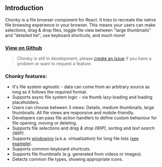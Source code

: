
<Meta title="0 Chonky Overview|Introduction" />

<ChonkyHeader />

## Introduction

Chonky is a file browser component for React. It tries to recreate the native file browsing experience in your
browser. This means your users can make selections, drag & drop files, toggle file view between "large thumbnails"
and "detailed list", use keyboard shortcuts, and much more!

### [View on Github](https://github.com/TimboKZ/Chonky)

> Chonky is still in development, please [create an issue](https://github.com/TimboKZ/Chonky/issues) if you have a
> problem or want to request a feature.

### Chonky features:

-   It's file system agnostic - data can come from an arbitrary source as long as it follows the required format.
-   Supports async file system logic - via thumb lazy-loading and loading placeholders.
-   Users can choose between 3 views: Details, medium thumbnails, large thumbnails. All file views are responsive and
    mobile-friendly.
-   Developers can pass file action handlers to define custom behaviour for file opening, moving or deleting.
-   Supports file selections and _drag & drop (WIP)_, sorting and _text search (WIP)_.
-   Supports [windowing](https://reactjs.org/docs/optimizing-performance.html#virtualize-long-lists) (a.k.a.
    virtualization) for long file lists ([see example](#section-virtualization-with-10000-files)).
-   Supports common keyboard shortcuts.
-   Supports file thumbnails (e.g. generated from videos or images).
-   Detects common file types, showing appropriate icons.
